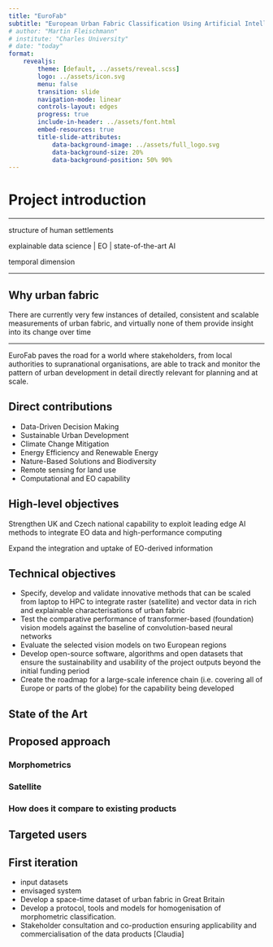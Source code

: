 ```yaml
---
title: "EuroFab"
subtitle: "European Urban Fabric Classification Using Artificial Intelligence"
# author: "Martin Fleischmann"
# institute: "Charles University"
# date: "today"
format:
    revealjs:
        theme: [default, ../assets/reveal.scss]
        logo: ../assets/icon.svg
        menu: false
        transition: slide
        navigation-mode: linear
        controls-layout: edges
        progress: true
        include-in-header: ../assets/font.html
        embed-resources: true
        title-slide-attributes:
            data-background-image: ../assets/full_logo.svg
            data-background-size: 20%
            data-background-position: 50% 90%
---
```


# Project introduction

---

::: {.r-fit-text .absolute top=39%}
structure of human
settlements
:::

::: aside
[explainable data science]{.fragment .fade-in}
[ | EO]{.fragment .fade-in}
[ | state-of-the-art AI]{.fragment .fade-in}
:::

::: {.fragment .fade-in}
temporal dimension
:::

---

## Why urban fabric {.question}

There are currently very few instances of detailed, consistent and scalable measurements of urban fabric, and virtually none of them provide insight into its change over time


---
EuroFab paves the road for a world where stakeholders, from local authorities to supranational organisations, are able to track and monitor the pattern of urban development in detail directly relevant for planning and at scale.

## Direct contributions

- Data-Driven Decision Making
- Sustainable Urban Development
- Climate Change Mitigation
- Energy Efficiency and Renewable Energy
- Nature-Based Solutions and Biodiversity
- Remote sensing for land use
- Computational and EO capability

## High-level objectives

Strengthen UK and Czech national capability to exploit leading edge AI methods to integrate EO data and high-performance computing

Expand the integration and uptake of EO-derived information

## Technical objectives

- Specify, develop and validate innovative methods that can be scaled from laptop to HPC to integrate raster (satellite) and vector data in rich and explainable characterisations of urban fabric
- Test the comparative performance of transformer-based (foundation) vision models against the baseline of convolution-based neural networks
- Evaluate the selected vision models on two European regions
- Develop open-source software, algorithms and open datasets that ensure the sustainability and usability of the project outputs beyond the initial funding period
- Create the roadmap for a large-scale inference chain (i.e. covering all of Europe or parts of the globe) for the capability being developed

## State of the Art

## Proposed approach

### Morphometrics

### Satellite

### How does it compare to existing products

## Targeted users

## First iteration

- input datasets
- envisaged system
- Develop a space-time dataset of urban fabric in Great Britain
- Develop a protocol, tools and models for homogenisation of morphometric classification.
- Stakeholder consultation and co-production ensuring applicability and commercialisation of the data products [Claudia]